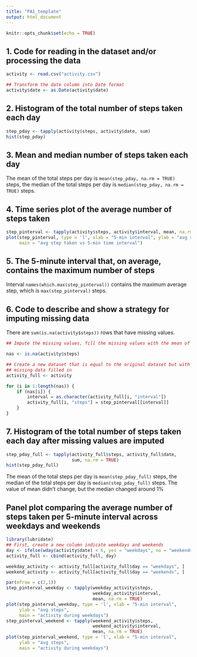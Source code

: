 ```yaml
---
title: "PA1_template"
output: html_document
---
```


```r
knitr::opts_chunk$set(echo = TRUE)
```


## 1. Code for reading in the dataset and/or processing the data
```r
activity <- read.csv("activity.csv")

## Transform the date column into Date format
activity$date <- as.Date(activity$date)
```

## 2. Histogram of the total number of steps taken each day
```r
step_pday <- tapply(activity$steps, activity$date, sum)
hist(step_pday)

```

## 3. Mean and median number of steps taken each day
The mean of the total steps per day is `mean(step_pday, na.rm = TRUE)` steps, the median of the total steps per day is `median(step_pday, na.rm = TRUE)` steps.

## 4. Time series plot of the average number of steps taken
```r
step_pinterval <- tapply(activity$steps, activity$interval, mean, na.rm = TRUE)
plot(step_pinterval, type = 'l', xlab = "5-min interval", ylab = "avg steps", 
     main = "avg step taken vs 5-min time interval")
```

## 5. The 5-minute interval that, on average, contains the maximum number of steps

Interval `names(which.max(step_pinterval))` contains the maximum average step, which is `max(step_pinterval)` steps.

## 6. Code to describe and show a strategy for imputing missing data

There are `sum(is.na(activity$steps))` rows that have missing values.

```r
## Impute the missing values, fill the missing values with the mean of the 5-minute interval

nas <- is.na(activity$steps)

## Create a new dataset that is equal to the original dataset but with 
## missing data filled in
activity_full <- activity

for (i in 1:length(nas)) {
    if (nas[i]) {
        interval = as.character(activity_full[i, "interval"])
        activity_full[i, "steps"] = step_pinterval[[interval]]
    }
}
```


## 7. Histogram of the total number of steps taken each day after missing values are imputed
```r

step_pday_full <- tapply(activity_full$steps, activity_full$date, 
                         sum, na.rm = TRUE)
hist(step_pday_full)
```

The mean of the total steps per day is `mean(step_pday_full)` steps, the median of the total steps per day is `median(step_pday_full)` steps. The value of mean didn't change, but the median changed around 1%

## Panel plot comparing the average number of steps taken per 5-minute interval across weekdays and weekends
```r
library(lubridate)
## First, create a new column indicate weekdays and weekends
day <- ifelse(wday(activity$date) < 6, yes = "weekdays", no = "weekends")
activity_full <- cbind(activity_full, day)

weekday_activity <- activity_full[activity_full$day == "weekdays", ]
weekend_activity <- activity_full[activity_full$day == "weekends", ]

par(mfrow = c(2,1))
step_pinterval_weekday <- tapply(weekday_activity$steps,
                                 weekday_activity$interval, 
                                 mean, na.rm = TRUE)
plot(step_pinterval_weekday, type = 'l', xlab = "5-min interval", 
     ylab = "avg steps", 
     main = "activity during weekdays")
step_pinterval_weekend <- tapply(weekend_activity$steps,
                                 weekend_activity$interval, 
                                 mean, na.rm = TRUE)
plot(step_pinterval_weekend, type = 'l', xlab = "5-min interval", 
     ylab = "avg steps", 
     main = "activity during weekdays")

```






